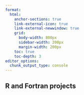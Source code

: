 ```yaml
---
format: 
  html:
    anchor-sections: true
    link-external-icon: true
    link-external-newwindow: true
    grid: 
      body-width: 800px
      sidebar-width: 200px
      margin-width: 200px
    toc: true
    toc-depth: 3
editor_options: 
  chunk_output_type: console
---
```


<div style="text-align: justify">

## R and Fortran projects

